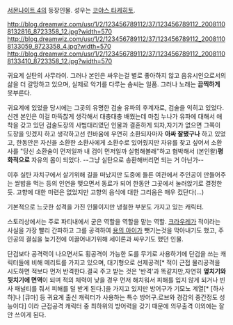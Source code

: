 [[서몬나이트 4]]의 등장인물. 성우는 [[코야스 타케히토]].

http://blog.dreamwiz.com/usr/1/2/123456789112/37/123456789112_20081108132816_8723358_12.jpg?width=570
http://blog.dreamwiz.com/usr/1/2/123456789112/37/123456789112_20081108133059_8723358_4.jpg?width=570
http://blog.dreamwiz.com/usr/1/2/123456789112/37/123456789112_20081108133410_8723358_12.jpg?width=570

귀요계 실탄의 사무라이. 그러나 본인은 싸우는걸 별로 좋아하지 않고 음유시인으로서의 삶을 더 갈망하고 있으며, 실제로 악기를 다루는 솜씨는 일품. 그러나 노래는 '''끔찍하게''' 못부른다.

귀요계에 있었을 당시에는 그곳의 유명한 검술 유파의 후계자로, 검술을 익히고 있었다. 신겐 본인은 이걸 마뜩찮게 생각해서 대충대충 배웠는데 마침 누나가 유파에 대해서 애착을 갖고 있던 검술도장의 사범대리였던 인물과 결혼하게 되자,자기가 없으면 그쪽이 도장을 잇겠지 하고 생각하고선 린바움에 우연히 소환되자마자 '''아싸 잘됐구나''' 하고 있었고, 한동안은 자신을 소환한 소환사에게 소환수로 있어줬지만 자유를 찾고 싶어서 소환사를 "당신 소환술이 먼저일까 내 검이 먼저일까 실험해볼래"하고 협박해서 (본인왈)'''평화적으로''' 자유의 몸이 되었다. --그냥 실탄으로 송환해버리면 되는 거 아닌가--

이후 실탄 자치구에서 살기위해 길을 떠났지만 도중에 들른 여관에서 주인공이 만들어주는 쌀밥을 먹는 등의 인연을 맺으면서 동료가 되어 한동안 그곳에서 눌러앉기로 결정한듯. 고향에 대한 미련은 없었지만 고향의 음식에 대한 그리움은 매우 컸단다(...)

기본적으로 느긋한 성격을 가진 인물이지만 냉철한 부분도 가지고 있는 캐릭터.

스토리상에서는 주로 파티내에서 굳은 역할을 역할을 맡는 역할. [[크라우레]]가 적이라는 사실을 가장 빨리 간파하고 그를 공격하여 [[용의 아이]]가 뺏기는것을 막아내기도 했고, 주인공의 결심을 늦기전에 이끌어내기위해 세이론과 싸우기도 했던 인물.

단검보다 공격력이 나으면서도 횡공격이 가능한 도를 무기로 사용하기에 단검을 쓰는 캐릭터들에 비해 메리트를 가지고 있으며, 대기형으로 선제공격[* 적이 근접 물리공격을 시도하면 적보다 먼저 반격한다.결국 주고 받는 것은 '반격'과 똑같지만,자연히 '''옆치기와 뒷치기에 면역'''이 되며 적의 체력이 낮을 경우 먼저 해치워서 피해를 입지 않게 되거나 빈사 패널티를 줘서 피해를 덜 받게 된다.]을 가지고 있지만 방어구가 기모노 계열[* [하사하]나 [큐마] 등 귀요계 출신 캐릭터가 사용하는 특수 방어구.로브와 경갑의 중간정도 성능이다] 이라 근접공격 캐릭터 중 최하위의 방어력을 갖기 때문에 의무출격 이외에는 잘 안 쓰이게 된다.
